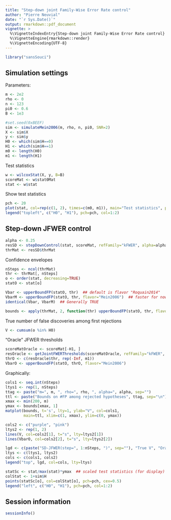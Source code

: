 ```yaml
---
title: "Step-down joint Family-Wise Error Rate control"
author: "Pierre Neuvial"
date: "`r Sys.Date()`"
output: rmarkdown::pdf_document
vignette: >
  %\VignetteIndexEntry{Step-down joint Family-Wise Error Rate control}
  %\VignetteEngine{rmarkdown::render}
  %\VignetteEncoding{UTF-8}
---
```


```r
library("sansSouci")
```

## Simulation settings
Parameters:
```r
m <- 2e2
rho <- 0
n <- 123
pi0 <- 0.6
B <- 1e3

#set.seed(0xBEEF)
sim <- simulateMein2006(m, rho, n, pi0, SNR=2)
X <- sim$X
y <- sim$y
H0 <- which(sim$H==0)
H1 <- which(sim$H==1)
m0 <- length(H0)
m1 <- length(H1)
```


Test statistics
```r
w <- wilcoxStat(X, y, B=B)
scoreMat <- w$stat0Mat
stat <- w$stat
```

Show test statistics
```r
pch <- 20
plot(stat, col=rep(c(1, 2), times=c(m0, m1)), main="Test statistics", pch=pch)
legend("topleft", c("H0", "H1"), pch=pch, col=1:2)
```

## Step-down JFWER control
```r
alpha <- 0.25
resSD <- stepDownControl(stat, scoreMat, refFamily="kFWER", alpha=alpha, verbose=TRUE)
thrMat <- resSD$thrMat
```

Confidence envelopes
```r
nSteps <- ncol(thrMat)
thr <- thrMat[, nSteps]
o <- order(stat, decreasing=TRUE)
statO <- stat[o]

Vbar <- upperBoundFP(statO, thr)  ## default is flavor "Roquain2014"
VbarM <- upperBoundFP(statO, thr, flavor="Mein2006")  ## faster for now
identical(Vbar, VbarM)  ## Generally TRUE

bounds <- apply(thrMat, 2, function(thr) upperBoundFP(statO, thr, flavor="Mein2006"))
```

True number of false discoveries among first rejections
```r
V <- cumsum(o %in% H0)
```

"Oracle" JFWER thresholds
```r
scoreMatOracle <- scoreMat[-H1, ]
resOracle <- getJointFWERThresholds(scoreMatOracle, refFamily="kFWER", alpha=alpha)
thrO <- c(resOracle$thr, rep(-Inf, m1))
VbarO <- upperBoundFP(statO, thrO, flavor="Mein2006")
```

Graphically:
```r
cols1 <- seq.int(nSteps)
ltys1 <- rep(1, nSteps)
ttag <- paste("m=", m, ", rho=", rho, ", alpha=", alpha, sep="")
ttl <- paste("Bounds on #FP among rejected hypotheses", ttag, sep="\n")
xmax <- min(200, m)
ymax <- bounds[xmax, 1]
matplot(bounds, t='s', lty=1, ylab="V", col=cols1,
        main=ttl, xlim=c(1, xmax), ylim=c(0, ymax))

cols2 <- c("purple", "pink")
ltys2 <- rep(1, 2)
lines(V, col=cols2[1], t="s", lty=ltys2[1])
lines(VbarO, col=cols2[2], t="s", lty=ltys2[2])

lgd <- c(paste("SD-JFWER(step=", 1:nSteps, ")", sep=""), "True V", "Oracle JFWER")
ltys <- c(ltys1, ltys2)
cols <- c(cols1, cols2)
legend("top", lgd, col=cols, lty=ltys)

statSc <- stat/max(stat)*ymax  ## scaled test statistics (for display)
colStat <- 1+sim$H
points(statSc[o], col=colStat[o], pch=pch, cex=0.5)
legend("left", c("H0", "H1"), pch=pch, col=1:2)
```

## Session information
```r
sessionInfo()
```

